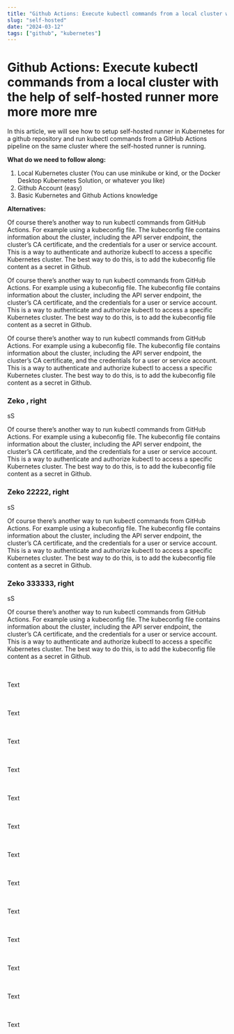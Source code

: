 ```yaml
---
title: "Github Actions: Execute kubectl commands from a local cluster with the help of self-hosted runner"
slug: "self-hosted"
date: "2024-03-12"
tags: ["github", "kubernetes"]
---
```


# Github Actions: Execute kubectl commands from a local cluster with the help of self-hosted runner more more more mre

In this article, we will see how to setup self-hosted runner in Kubernetes for a github repository and run kubectl commands from a GitHub Actions pipeline on the same cluster where the self-hosted runner is running.

**What do we need to follow along:**

1. Local Kubernetes cluster (You can use minikube or kind, or the Docker Desktop Kubernetes Solution, or whatever you like)
2. Github Account (easy)
3. Basic Kubernetes and Github Actions knowledge

**Alternatives:**

Of course there’s another way to run kubectl commands from GitHub Actions.
For example using a kubeconfig file. The kubeconfig file contains information about the cluster,
including the API server endpoint, the cluster’s CA certificate, and the credentials for a user or service account. This is a way to authenticate and authorize kubectl to access a specific Kubernetes cluster. The best way to do this, is to add the kubeconfig file content as a secret in Github.

Of course there’s another way to run kubectl commands from GitHub Actions.
For example using a kubeconfig file. The kubeconfig file contains information about the cluster,
including the API server endpoint, the cluster’s CA certificate, and the credentials for a user or service account. This is a way to authenticate and authorize kubectl to access a specific Kubernetes cluster. The best way to do this, is to add the kubeconfig file content as a secret in Github.

Of course there’s another way to run kubectl commands from GitHub Actions.
For example using a kubeconfig file. The kubeconfig file contains information about the cluster,
including the API server endpoint, the cluster’s CA certificate, and the credentials for a user or service account. This is a way to authenticate and authorize kubectl to access a specific Kubernetes cluster. The best way to do this, is to add the kubeconfig file content as a secret in Github.

### Zeko , right

sS

Of course there’s another way to run kubectl commands from GitHub Actions.
For example using a kubeconfig file. The kubeconfig file contains information about the cluster,
including the API server endpoint, the cluster’s CA certificate, and the credentials for a user or service account. This is a way to authenticate and authorize kubectl to access a specific Kubernetes cluster. The best way to do this, is to add the kubeconfig file content as a secret in Github.

### Zeko 22222, right

sS

Of course there’s another way to run kubectl commands from GitHub Actions.
For example using a kubeconfig file. The kubeconfig file contains information about the cluster,
including the API server endpoint, the cluster’s CA certificate, and the credentials for a user or service account. This is a way to authenticate and authorize kubectl to access a specific Kubernetes cluster. The best way to do this, is to add the kubeconfig file content as a secret in Github.

### Zeko 333333, right

sS

Of course there’s another way to run kubectl commands from GitHub Actions.
For example using a kubeconfig file. The kubeconfig file contains information about the cluster,
including the API server endpoint, the cluster’s CA certificate, and the credentials for a user or service account. This is a way to authenticate and authorize kubectl to access a specific Kubernetes cluster. The best way to do this, is to add the kubeconfig file content as a secret in Github.

<br></br>Text

<br></br>Text

<br></br>Text

<br></br>Text

<br></br>Text

<br></br>
Text

<br></br>Text

<br></br>Text

<br></br>Text

<br></br>Text

<br></br>Text

<br></br>Text

<br></br>Text

<br></br>
